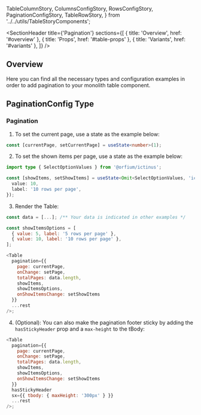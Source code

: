   TableColumnStory,
  ColumnsConfigStory,
  RowsConfigStory,
  PaginationConfigStory,
  TableRowStory,
} from '../../utils/TableStoryComponents';

<Meta of={PaginationStories} />

<SectionHeader
  title={'Pagination'}
  sections={[
    { title: 'Overview', href: '#overview' },
    { title: 'Props', href: '#table-props' },
    { title: 'Variants', href: '#variants' },
  ]}
/>

## Overview

Here you can find all the necessary types and configuration examples in order to add pagination to your monolith table component.

<SubsectionHeader title="Props" />

## PaginationConfig Type

<ArgTypes of={PaginationConfigStory} />

<SubsectionHeader title="Variants" />

### Pagination

1. To set the current page, use a state as the example below:

```ts
const [currentPage, setCurrentPage] = useState<number>(1);
```

2. To set the shown items per page, use a state as the example below:

```ts
import type { SelectOptionValues } from '@orfium/ictinus';

const [showItems, setShowItems] = useState<Omit<SelectOptionValues, 'iconProps'>>({
  value: 10,
  label: '10 rows per page',
});
```

3. Render the Table:

```js
const data = [...]; /** Your data is indicated in other examples */

const showItemsOptions = [
  { value: 5, label: '5 rows per page' },
  { value: 10, label: '10 rows per page' },
];

<Table
  pagination={{
    page: currentPage,
    onChange: setPage,
    totalPages: data.length,
    showItems,
    showItemsOptions,
    onShowItemsChange: setShowItems
  }}
  ...rest
/>;
```

4. (Optional): You can also make the pagination footer sticky by adding the `hasStickyHeader` prop and a `max-height` to the tBody:

```js
<Table
  pagination={{
    page: currentPage,
    onChange: setPage,
    totalPages: data.length,
    showItems,
    showItemsOptions,
    onShowItemsChange: setShowItems
  }}
  hasStickyHeader
  sx={{ tbody: { maxHeight: '300px' } }}
  ...rest
/>;

```

<Canvas of={PaginationStories.Pagination} />
